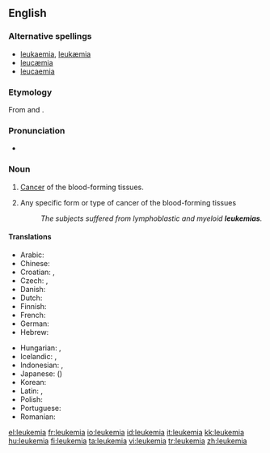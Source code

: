 ==English==
{{wikipedia}}

===Alternative spellings===
* [[leukaemia]], [[leukæmia]] {{qualifier|Britain, Australia}}
* [[leucæmia]]
* [[leucaemia]]

===Etymology===
From {{etyl|el}} {{term|sc=Grek|λευκός||white|lang=el}} and {{term|sc=Grek|αἷμα||blood|lang=el}}.

===Pronunciation===
* {{IPA|/luˈkimiə/}}

===Noun===
{{en-noun|s|-}}

# {{context|US|oncology|pathology}} [[cancer|Cancer]] of the blood-forming tissues.
# {{context|US|oncology|pathology|countable}} Any specific form or type of cancer of the blood-forming tissues
#: ''The subjects suffered from lymphoblastic and myeloid '''leukemias'''.''

====Translations====
{{trans-top|cancer of blood forming tissue}}
* Arabic: {{t|ar|سرطان الدم|sc=Arab}}
* Chinese: {{t-|cmn|白血病|sc=Hani|xs=Mandarin}}
* Croatian: {{t|hr|leukemija|alt=leukémija|f}}, {{t|hr|bjelokrvnost|alt=bjelokŕvnōst|f}}
* Czech: {{t-|cs|leukemie|f}}, {{t-|cs|leukémie|f}}
* Danish: {{t|da|leukæmi|c}}
* Dutch: {{t+|nl|leukemie}}
* Finnish: {{t+|fi|leukemia}}
* French: {{t|fr|leucémie}}
* German: {{t+|de|Leukämie|f}}
* Hebrew: {{t-|he|סרטן הדם|סַרְטַן הַדָּם|m|sc=Hebr}}
{{trans-mid}}
* Hungarian: {{t+|hu|fehérvérűség}}, {{t+|hu|leukémia}}
* Icelandic: {{t-|is|hvítblæði|n}}, {{t|is|blóðlýsa|f}} {{i|less common}}
* Indonesian: {{t+|id|leukemia|xs=Indonesian}}, {{t|id|kanker darah|xs=Indonesian}}
* Japanese: {{t-|ja|白血病|sc=Jpan}} ({{t-|ja|はっけつびょう|tr=hakketsubyō|sc=Jpan}})
* Korean: {{t-|ko|백혈병|tr=baekhyeolbyeong}}
* Latin: {{t-|la|leucaemia}}, {{t-|la|leucemia}}
* Polish: {{t|pl|białaczka|f}}
* Portuguese: {{t-|pt|leucemia}}
* Romanian: {{t-|ro|leucemie|f}}
{{trans-bottom}}

[[el:leukemia]]
[[fr:leukemia]]
[[io:leukemia]]
[[id:leukemia]]
[[it:leukemia]]
[[kk:leukemia]]
[[hu:leukemia]]
[[fi:leukemia]]
[[ta:leukemia]]
[[vi:leukemia]]
[[tr:leukemia]]
[[zh:leukemia]]